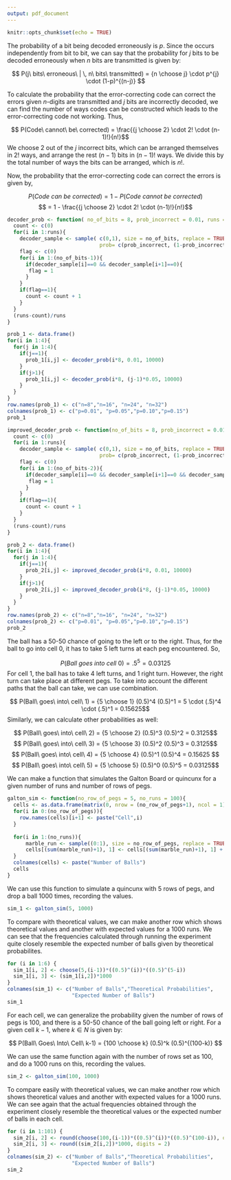 ```yaml
---
output: pdf_document
---
```


```r
knitr::opts_chunk$set(echo = TRUE)

```
\pagenumbering{gobble}

\section*{Problem 4}

\subsection*{(a)}

The probability of a bit being decoded erroneously is $p$. Since the occurs independently from bit to bit, we can say that the probability for $j$ bits to be decoded erroneously when $n$ bits are transmitted is given by:

$$ P(j\ bits\ erroneous\ | \, n\ bits\ transmitted) = {n \choose j} \cdot p^{j} \cdot (1-p)^{(n-j)} $$
\subsection*{(b)}

To calculate the probability that the error-correcting code can correct the errors given $n$-digits are transmitted and $j$ bits are incorrectly decoded, we can find the number of ways codes can be constructed which leads to the error-correcting code not working. Thus,

$$ P(Code\ cannot\ be\ corrected) = \frac{{j \choose 2} \cdot 2! \cdot (n-1)!}{n!}$$
We choose $2$ out of the $j$ incorrect bits, which can be arranged themselves in $2!$ ways, and arrange the rest $(n-1)$ bits in $(n-1)!$ ways. We divide this by the total number of ways the bits can be arranged, which is $n!$.

Now, the probability that the error-correcting code can correct the errors is given by,

$$ P(Code\ can\ be\ corrected)= 1 - P(Code\ cannot\ be\ corrected)$$
$$ = 1 - \frac{{j \choose 2} \cdot 2! \cdot (n-1)!}{n!}$$

\subsection*{(c)}

```r

decoder_prob <- function( no_of_bits = 8, prob_incorrect = 0.01, runs = 1000){
  count <- c(0)
  for(i in 1:runs){
    decoder_sample <- sample( c(0,1), size = no_of_bits, replace = TRUE, 
                              prob= c(prob_incorrect, (1-prob_incorrect)))
    flag <- c(0)
    for(i in 1:(no_of_bits-1)){
      if(decoder_sample[i]==0 && decoder_sample[i+1]==0){
       flag = 1
      }
    }
    if(flag==1){
      count <- count + 1
    }
  }
  (runs-count)/runs
}

prob_1 <- data.frame()
for(i in 1:4){
  for(j in 1:4){
    if(j==1){
      prob_1[i,j] <- decoder_prob(i*8, 0.01, 10000)
    }
    if(j>1){
      prob_1[i,j] <- decoder_prob(i*8, (j-1)*0.05, 10000)
    }
  }
}
row.names(prob_1) <- c("n=8","n=16", "n=24", "n=32")
colnames(prob_1) <- c("p=0.01", "p=0.05","p=0.10","p=0.15")
prob_1
```
\subsection*{(d)}

```r

improved_decoder_prob <- function(no_of_bits = 8, prob_incorrect = 0.01, runs = 1000){
  count <- c(0)
  for(i in 1:runs){
    decoder_sample <- sample( c(0,1), size = no_of_bits, replace = TRUE, 
                              prob= c(prob_incorrect, (1-prob_incorrect)))
    flag <- c(0)
    for(i in 1:(no_of_bits-2)){
      if(decoder_sample[i]==0 && decoder_sample[i+1]==0 && decoder_sample[i+2]==0){
       flag = 1
      }
    }
    if(flag==1){
      count <- count + 1
    }
  }
  (runs-count)/runs
}

prob_2 <- data.frame()
for(i in 1:4){
  for(j in 1:4){
    if(j==1){
      prob_2[i,j] <- improved_decoder_prob(i*8, 0.01, 10000)
    }
    if(j>1){
      prob_2[i,j] <- improved_decoder_prob(i*8, (j-1)*0.05, 10000)
    }
  }
}
row.names(prob_2) <- c("n=8","n=16", "n=24", "n=32")
colnames(prob_2) <- c("p=0.01", "p=0.05","p=0.10","p=0.15")
prob_2


```
\section*{Problem 5}

\subsection*{(a)}

The ball has a 50-50 chance of going to the left or to the right. Thus, for the ball to go into cell 0, it has to take 5 left turns at each peg encountered. So, 

$$ P(Ball\ goes\ into\ cell\ 0) = .5^5 = 0.03125 $$
For cell 1, the ball has to take 4 left turns, and 1 right turn. However, the right turn can take place at different pegs. To take into account the different paths that the ball can take, we can use combination.

$$ P(Ball\ goes\ into\ cell\ 1) = {5 \choose 1} (0.5)^4 (0.5)^1 = 5 \cdot (.5)^4 \cdot (.5)^1 = 0.15625$$
Similarly, we can calculate other probabilities as well:

$$ P(Ball\ goes\ into\ cell\ 2) = {5 \choose 2} (0.5)^3 (0.5)^2 = 0.3125$$
$$ P(Ball\ goes\ into\ cell\ 3) = {5 \choose 3} (0.5)^2 (0.5)^3 = 0.3125$$
$$ P(Ball\ goes\ into\ cell\ 4) = {5 \choose 4} (0.5)^1 (0.5)^4 = 0.15625 $$
$$ P(Ball\ goes\ into\ cell\ 5) = {5 \choose 5} (0.5)^0 (0.5)^5 = 0.03125$$
\subsection*{(b)}

We can make a function that simulates the Galton Board or quincunx for a given number of runs and number of rows of pegs.

```r
galton_sim <- function(no_row_of_pegs = 5, no_runs = 100){
  cells <- as.data.frame(matrix(0, nrow = (no_row_of_pegs+1), ncol = 1))
  for(i in 0:(no_row_of_pegs)){
    row.names(cells)[i+1] <- paste("Cell",i)
  }
  
  for(i in 1:(no_runs)){
      marble_run <- sample((0:1), size = no_row_of_pegs, replace = TRUE)
      cells[(sum(marble_run)+1), 1] <- cells[(sum(marble_run)+1), 1] + 1
  }
  colnames(cells) <- paste("Number of Balls")
  cells
}  
```

We can use this function to simulate a quincunx with 5 rows of pegs, and drop a ball 1000 times, recording the values.

```r
sim_1 <- galton_sim(5, 1000)
```

To compare with theoretical values, we can make another row which shows theoretical values and another with expected values for a 1000 runs. We can see that the frequencies calculated through running the experiment quite closely resemble the expected number of balls given by theoretical probabilites. 

```r
for (i in 1:6) {
  sim_1[i, 2] <- choose(5,(i-1))*((0.5)^(i))*((0.5)^(5-i))
  sim_1[i, 3] <- (sim_1[i,2])*1000
}
colnames(sim_1) <- c("Number of Balls","Theoretical Probabilities",
                     "Expected Number of Balls")
sim_1
```
\subsection*{(c)}


For each cell, we can generalize the probability given the number of rows of pegs is 100, and there is a 50-50 chance of the ball going left or right. For a given cell $k-1$, where $k \in \textit{N}$ is given by:

$$ P(Ball\ Goes\ Into\ Cell\ k-1) = {100 \choose k} (0.5)^k (0.5)^{(100-k)} $$
\subsection*{(d)}

We can use the same function again with the number of rows set as 100, and do a 1000 runs on this, recording the values.

```r
sim_2 <- galton_sim(100, 1000)
```

To compare easily with theoretical values, we can make another row which shows theoretical values and another with expected values for a 1000 runs. We can see again that the actual frequencies obtained through the experiment closely resemble the theoretical values or the expected number of balls in each cell.

```r
for (i in 1:101) {
  sim_2[i, 2] <- round(choose(100,(i-1))*((0.5)^(i))*((0.5)^(100-i)), digits = 5)
  sim_2[i, 3] <- round((sim_2[i,2])*1000, digits = 2)
}
colnames(sim_2) <- c("Number of Balls","Theoretical Probabilities",
                     "Expected Number of Balls")
sim_2
```

